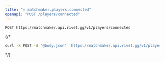 ```yaml
---
title: "⭐️ matchmaker.players.connected"
openapi: "POST /players/connected"
---
```


```
POST https://matchmaker.api.rivet.gg/v1/players/connected
```


{/*<RequestExample>
```bash curl
curl -X POST -d '@body.json' 'https://matchmaker.api.rivet.gg/v1/players/connected'
```
</RequestExample>*/}
